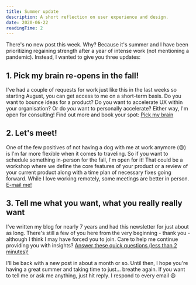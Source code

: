 ```yaml
---
title: Summer update
description: A short reflection on user experience and design.
date: 2020-06-22
readingTime: 2
---
```


There's no new post this week. Why? Because it's summer and I have been prioritizing regaining strength after a year of intense work (not mentioning a pandemic). Instead, I wanted to give you three updates:

## 1. Pick my brain re-opens in the fall!
I've had a couple of requests for work just like this in the last weeks so starting August, you can get access to me on a short-term basis. Do you want to bounce ideas for a product? Do you want to accelerate UX within your organisation? Or do *you* want to personally accelerate? Either way, I'm open for consulting! Find out more and book your spot: [Pick my brain](/course/)

## 2. Let's meet!
One of the few positives of not having a dog with me at work anymore (😢) is I'm far more flexible when it comes to traveling. So if you want to schedule something in-person for the fall, I'm open for it! That could be a workshop where we define the core features of your product or a review of your current product along with a time plan of necessary fixes going forward. While I love working remotely, some meetings are better in person. [E-mail me!](mailto:anton@antonsten.com)

## 3. Tell me what you want, what you really really want
I've written my blog for nearly 7 years and had this newsletter for just about as long. There's still a few of you here from the very beginning - thank you - although I think I may have forced you to join. Care to help me continue providing you with insights? [Answer these quick questions (less than 2 minutes)!](https://ooto.typeform.com/to/EJku4B)

I'll be back with a new post in about a month or so. Until then, I hope you're having a great summer and taking time to just... breathe again. If you want to tell me or ask me anything, just hit reply. I respond to every email 😃